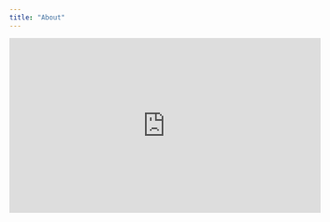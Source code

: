 ```yaml
---
title: "About"
---
```


<iframe width="560" height="315" src="https://www.youtube.com/watch?v=nO04KjjFCrw" frameborder="0" gesture="media" allow="encrypted-media" allowfullscreen></iframe>